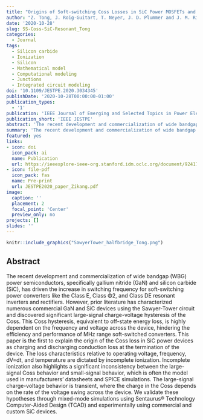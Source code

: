 ```yaml
---
title: "Origins of Soft-switching Coss Losses in SiC Power MOSFETs and Diodes for Resonant Converter Applications"
author: "Z. Tong, J. Roig-Guitart, T. Neyer, J. D. Plummer and J. M. Rivas-Davila"
date: '2020-10-28'
slug: SS-Coss-SiC-Resonant_Tong
categories:
  - Journal
tags:
  - Silicon carbide
  - Ionization
  - Silicon
  - Mathematical model
  - Computational modeling
  - Junctions
  - Integrated circuit modeling
doi: '10.1109/JESTPE.2020.3034345'
publishDate: '2020-10-28T00:00:00-01:00'
publication_types:
  - '1'
publication: 'IEEE Journal of Emerging and Selected Topics in Power Electronics '
publication_short: 'IEEE JESTPE'
abstract: 'The recent development and commercialization of wide bandgap (WBG) power semiconductors, specifically gallium nitride (GaN) and silicon carbide (SiC), has driven the increase in switching frequency for soft-switching power converters like the Class E, Class Φ2, and Class DE resonant inverters and rectifiers. However, prior literature has characterized numerous commercial GaN and SiC devices using the Sawyer-Tower circuit and discovered significant large-signal charge-voltage hysteresis of the Coss. This Coss hysteresis, equivalent to off-state energy loss, is highly dependent on the frequency and voltage across the device, hindering the efficiency and performance of MHz range soft-switched converters. This paper is the first to explain the origin of the Coss loss in SiC power devices as charging and discharging conduction loss at the termination of the device. The loss characteristics relative to operating voltage, frequency, dV=dt, and temperature are dictated by incomplete ionization. Incomplete ionization also highlights a significant inconsistency between the large-signal Coss behavior and small-signal behavior, which is often the model used in manufacturers’ datasheets and SPICE simulations. The large-signal charge-voltage behavior is transient, where the charge in the Coss depends on the rate of the voltage swing across the device. We validate these hypotheses through mixed-mode simulations using Sentaurus® Technology Computer-Aided Design (TCAD) and experimentally using commercial and custom SiC devices.'
summary: 'The recent development and commercialization of wide bandgap (WBG) power semiconductors, specifically gallium nitride (GaN) and silicon carbide (SiC), has driven the increase in switching frequency for soft-switching power converters like the Class E, Class Φ2, and Class DE resonant inverters and rectifiers. However, prior literature has characterized numerous commercial GaN and SiC devices using the Sawyer-Tower circuit and discovered significant large-signal charge-voltage hysteresis of the Coss.'
featured: yes
links:
- icon: doi
  icon_pack: ai
  name: Publication
  url: https://ieeexplore-ieee-org.stanford.idm.oclc.org/document/9241751/keywords#keywords
- icon: file-pdf
  icon_pack: fas
  name: Pre-print
  url: JESTPE2020_paper_Zikang.pdf
image:
  caption: ''
  placement: 2
  focal_point: 'Center'
  preview_only: no
projects: []
slides: ''
---
```



```r
knitr::include_graphics("SawyerTower_halfbridge_Tong.png")
```

## Abstract 

The recent development and commercialization of wide bandgap (WBG) power semiconductors, specifically gallium nitride (GaN) and silicon carbide (SiC), has driven the increase in switching frequency for soft-switching power converters like the Class E, Class Φ2, and Class DE resonant inverters and rectifiers. However, prior literature has characterized numerous commercial GaN and SiC devices using the Sawyer-Tower circuit and discovered significant large-signal charge-voltage hysteresis of the Coss. This Coss hysteresis, equivalent to off-state energy loss, is highly dependent on the frequency and voltage across the device, hindering the efficiency and performance of MHz range soft-switched converters. This paper is the first to explain the origin of the Coss loss in SiC power devices as charging and discharging conduction loss at the termination of the device. The loss characteristics relative to operating voltage, frequency, dV=dt, and temperature are dictated by incomplete ionization. Incomplete ionization also highlights a significant inconsistency between the large-signal Coss behavior and small-signal behavior, which is often the model used in manufacturers’ datasheets and SPICE simulations. The large-signal charge-voltage behavior is transient, where the charge in the Coss depends on the rate of the voltage swing across the device. We validate these hypotheses through mixed-mode simulations using Sentaurus® Technology Computer-Aided Design (TCAD) and experimentally using commercial and custom SiC devices.
